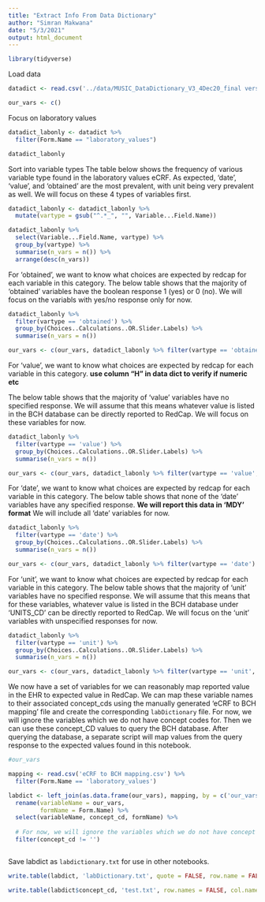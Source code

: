 ```yaml
---
title: "Extract Info From Data Dictionary"
author: "Simran Makwana"
date: "5/3/2021"
output: html_document
---
```


```r
library(tidyverse)
```

Load data
```r
datadict <- read.csv('../data/MUSIC_DataDictionary_V3_4Dec20_final version_clean_0.csv')

our_vars <- c()
```

Focus on laboratory values
```r
datadict_labonly <- datadict %>% 
  filter(Form.Name == "laboratory_values")

datadict_labonly

```

Sort into variable types
The table below shows the frequency of various variable type found in the laboratory values eCRF.
As expected, 'date', 'value', and 'obtained' are the most prevalent, with unit being very prevalent as well. 
We will focus on these 4 types of variables first.
```r

datadict_labonly <- datadict_labonly %>%
  mutate(vartype = gsub("^.*_", "", Variable...Field.Name)) 

datadict_labonly %>%
  select(Variable...Field.Name, vartype) %>%
  group_by(vartype) %>%
  summarise(n_vars = n()) %>%
  arrange(desc(n_vars))


```
For 'obtained', we want to know what choices are expected by redcap for each variable in this category.
The below table shows that the majority of 'obtained' variables have the boolean response 1 (yes) or 0 (no). 
We will focus on the variabls with yes/no response only for now.
```r
datadict_labonly %>%
  filter(vartype == 'obtained') %>%
  group_by(Choices..Calculations..OR.Slider.Labels) %>%
  summarise(n_vars = n())

our_vars <- c(our_vars, datadict_labonly %>% filter(vartype == 'obtained', Choices..Calculations..OR.Slider.Labels == '1, Yes | 0, No') %>% pull(Variable...Field.Name))

```
For 'value', we want to know what choices are expected by redcap for each variable in this category.
**use column "H" in data dict to verify if numeric etc**

The below table shows that the majority of 'value' variables have no specified response. 
We will assume that this means whatever value is listed in the BCH database can be directly reported to RedCap.
We will focus on these variables for now.
```r
datadict_labonly %>%
  filter(vartype == 'value') %>%
  group_by(Choices..Calculations..OR.Slider.Labels) %>%
  summarise(n_vars = n())

our_vars <- c(our_vars, datadict_labonly %>% filter(vartype == 'value', Choices..Calculations..OR.Slider.Labels == '') %>% pull(Variable...Field.Name))

```

For 'date', we want to know what choices are expected by redcap for each variable in this category.
The below table shows that none of the 'date' variables have any specified response. 
**We will report this data in 'MDY' format**
We will include all 'date' variables for now.
```r
datadict_labonly %>%
  filter(vartype == 'date') %>%
  group_by(Choices..Calculations..OR.Slider.Labels) %>%
  summarise(n_vars = n())

our_vars <- c(our_vars, datadict_labonly %>% filter(vartype == 'date') %>% pull(Variable...Field.Name))

```


For 'unit', we want to know what choices are expected by redcap for each variable in this category.
The below table shows that the majority of 'unit' variables have no specified response. 
We will assume that this means that for these variables, whatever value is listed in the BCH database under 'UNITS_CD' can be directly reported to RedCap.
We will focus on the 'unit' variables with unspecified responses for now.
```r
datadict_labonly %>%
  filter(vartype == 'unit') %>%
  group_by(Choices..Calculations..OR.Slider.Labels) %>%
  summarise(n_vars = n())

our_vars <- c(our_vars, datadict_labonly %>% filter(vartype == 'unit', Choices..Calculations..OR.Slider.Labels == '') %>% pull(Variable...Field.Name))

```

We now have a set of variables for we can reasonably map reported value in the EHR to expected value in RedCap.
We can map these variable names to their associated concept_cds using the manually generated 'eCRF to BCH mapping' file and create the corresponding `labDictionary` file.
For now, we will ignore the variables which we do not have concept codes for.
Then we can use these concept_CD values to query the BCH database.
After querying the database, a separate script will map values from the query response to the expected values found in this notebook.
```r
#our_vars

mapping <- read.csv('eCRF to BCH mapping.csv') %>%
  filter(Form.Name == 'laboratory_values')

labdict <- left_join(as.data.frame(our_vars), mapping, by = c('our_vars' = 'Variable...Field.Name')) %>%
  rename(variableName = our_vars,
         formName = Form.Name) %>%
  select(variableName, concept_cd, formName) %>%
  
  # For now, we will ignore the variables which we do not have concept codes for.
  filter(concept_cd != '')



```

Save labdict as `labdictionary.txt` for use in other notebooks.
```r
write.table(labdict, 'labDictionary.txt', quote = FALSE, row.name = FALSE)

write.table(labdict$concept_cd, 'test.txt', row.names = FALSE, col.names = FALSE, eol = "', '", quote = FALSE)

```








